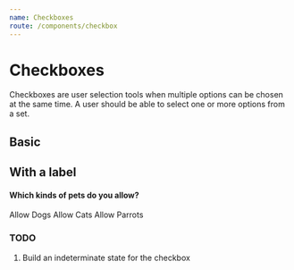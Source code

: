 ```yaml
---
name: Checkboxes
route: /components/checkbox
---
```



# Checkboxes

Checkboxes are user selection tools when multiple options can be chosen at the same time. A user should be able to select one or more options from a set.

## Basic

<Playground>
  <Checkbox />
  <Checkbox checked />
  <Checkbox />
</Playground>

## With a label

<Playground column>
  <h4>Which kinds of pets do you allow?</h4>
  <Checkbox>Allow Dogs</Checkbox>
  <Checkbox>Allow Cats</Checkbox>
  <Checkbox>Allow Parrots</Checkbox>
</Playground>

### TODO

1. Build an indeterminate state for the checkbox
